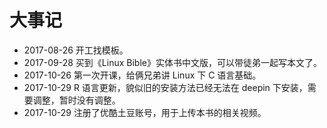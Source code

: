 # 大事记 {#history}

- 2017-08-26 开工找模板。
- 2017-09-28 买到《Linux Bible》实体书中文版，可以带徒弟一起写本文了。
- 2017-10-26 第一次开课，给俩兄弟讲 Linux 下 C 语言基础。
- 2017-10-29 R 语言更新，貌似旧的安装方法已经无法在 deepin 下安装，需要调整，暂时没有调整。
- 2017-10-29 注册了优酷土豆账号，用于上传本书的相关视频。
